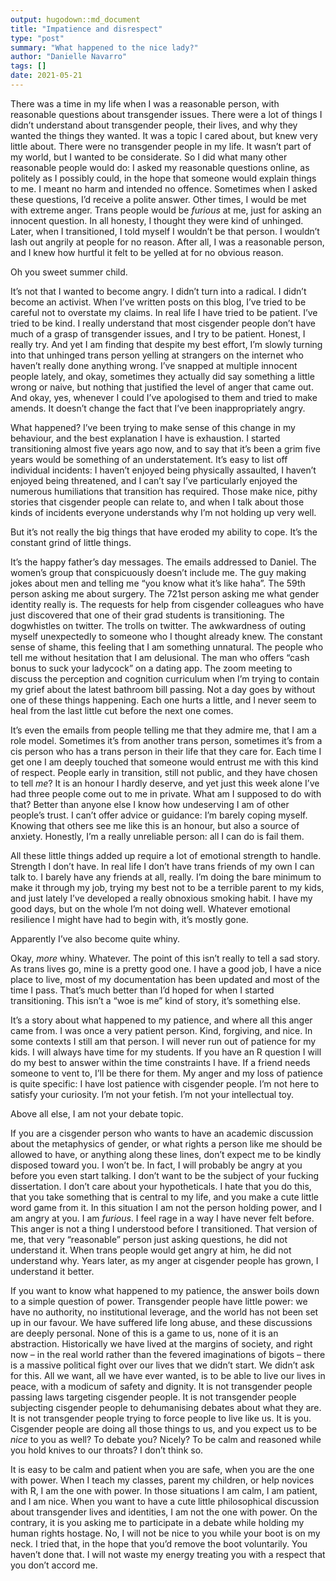 ```yaml
---
output: hugodown::md_document
title: "Impatience and disrespect"
type: "post"
summary: "What happened to the nice lady?"
author: "Danielle Navarro"
tags: []
date: 2021-05-21
---
```


There was a time in my life when I was a reasonable person, with reasonable questions about transgender issues. There were a lot of things I didn't understand about transgender people, their lives, and why they wanted the things they wanted. It was a topic I cared about, but knew very little about. There were no transgender people in my life. It wasn't part of my world, but I wanted to be considerate. So I did what many other reasonable people would do: I asked my reasonable questions online, as politely as I possibly could, in the hope that someone would explain things to me. I meant no harm and intended no offence. Sometimes when I asked these questions, I'd receive a polite answer. Other times, I would be met with extreme anger. Trans people would be *furious* at me, just for asking an innocent question. In all honesty, I thought they were kind of unhinged. Later, when I transitioned, I told myself I wouldn't be that person. I wouldn't lash out angrily at people for no reason. After all, I was a reasonable person, and I knew how hurtful it felt to be yelled at for no obvious reason.

Oh you sweet summer child.

It's not that I wanted to become angry. I didn't turn into a radical. I didn't become an activist. When I've written posts on this blog, I've tried to be careful not to overstate my claims. In real life I have tried to be patient. I've tried to be kind. I really understand that most cisgender people don't have much of a grasp of transgender issues, and I try to be patient. Honest, I really try. And yet I am finding that despite my best effort, I'm slowly turning into that unhinged trans person yelling at strangers on the internet who haven't really done anything wrong. I've snapped at multiple innocent people lately, and okay, sometimes they actually did say something a little wrong or naive, but nothing that justified the level of anger that came out. And okay, yes, whenever I could I've apologised to them and tried to make amends. It doesn't change the fact that I've been inappropriately angry. 

What happened? I've been trying to make sense of this change in my behaviour, and the best explanation I have is exhaustion. I started transitioning almost five years ago now, and to say that it's been a grim five years would be something of an understatement. It's easy to list off individual incidents: I haven't enjoyed being physically assaulted, I haven't enjoyed being threatened, and I can't say I've particularly enjoyed the numerous humiliations that transition has required. Those make nice, pithy stories that cisgender people can relate to, and when I talk about those kinds of incidents everyone understands why I'm not holding up very well. 

But it's not really the big things that have eroded my ability to cope. It's the constant grind of little things. 

It's the happy father's day messages. The emails addressed to Daniel. The women's group that conspicuously doesn't include me. The guy making jokes about men and telling me "you know what it's like haha". The 59th person asking me about surgery. The 721st person asking me what gender identity really is. The requests for help from cisgender colleagues who have just discovered that one of their grad students is transitioning. The dogwhistles on twitter. The trolls on twitter. The awkwardness of outing myself unexpectedly to someone who I thought already knew. The constant sense of shame, this feeling that I am something unnatural. The people who tell me without hesitation that I am delusional. The man who offers "cash bonus to suck your ladycock" on a dating app. The zoom meeting to discuss the perception and cognition curriculum when I'm trying to contain my grief about the latest bathroom bill passing. Not a day goes by without one of these things happening. Each one hurts a little, and I never seem to heal from the last little cut before the next one comes. 

It's even the emails from people telling me that they admire me, that I am a role model. Sometimes it's from another trans person, sometimes it's from a cis person who has a trans person in their life that they care for. Each time I get one I am deeply touched that someone would entrust me with this kind of respect. People early in transition, still not public, and they have chosen to tell *me*? It is an honour I hardly deserve, and yet just this week alone I've had three people come out to me in private. What am I supposed to do with that? Better than anyone else I know how undeserving I am of other people's trust. I can't offer advice or guidance: I'm barely coping myself. Knowing that others see me like this is an honour, but also a source of anxiety. Honestly, I'm a really unreliable person: all I can do is fail them. 

All these little things added up require a lot of emotional strength to handle. Strength I don't have. In real life I don't have trans friends of my own I can talk to. I barely have any friends at all, really. I'm doing the bare minimum to make it through my job, trying my best not to be a terrible parent to my kids, and just lately I've developed a really obnoxious smoking habit. I have my good days, but on the whole I'm not doing well. Whatever emotional resilience I might have had to begin with, it's mostly gone. 

Apparently I've also become quite whiny. 

Okay, *more* whiny. Whatever. The point of this isn't really to tell a sad story. As trans lives go, mine is a pretty good one. I have a good job, I have a nice place to live, most of my documentation has been updated and most of the time I pass. That's much better than I'd hoped for when I started transitioning. This isn't a "woe is me" kind of story, it's something else.

It's a story about what happened to my patience, and where all this anger came from. I was once a very patient person. Kind, forgiving, and nice. In some contexts I still am that person. I will never run out of patience for my kids. I will always have time for my students. If you have an R question I will do my best to answer within the time constraints I have. If a friend needs someone to vent to, I'll be there for them. My anger and my loss of patience is quite specific: I have lost patience with cisgender people. I'm not here to satisfy your curiosity. I'm not your fetish. I'm not your intellectual toy. 

Above all else, I am not your debate topic. 

If you are a cisgender person who wants to have an academic discussion about the metaphysics of gender, or what rights a person like me should be allowed to have, or anything along these lines, don't expect me to be kindly disposed toward you. I won't be. In fact, I will probably be angry at you before you even start talking. I don't want to be the subject of your fucking dissertation. I don't care about your hypotheticals. I hate that you do this, that you take something that is central to my life, and you make a cute little word game from it. In this situation I am not the person holding power, and I am angry at you. I am *furious*. I feel rage in a way I have never felt before. This anger is not a thing I understood before I transitioned. That version of me, that very "reasonable" person just asking questions, he did not understand it. When trans people would get angry at him, he did not understand why. Years later, as my anger at cisgender people has grown, I understand it better.

If you want to know what happened to my patience, the answer boils down to a simple question of power. Transgender people have little power: we have no authority, no institutional leverage, and the world has not been set up in our favour. We have suffered life long abuse, and these discussions are deeply personal. None of this is a game to us, none of it is an abstraction. Historically we have lived at the margins of society, and right now -- in the real world rather than the fevered imaginations of bigots -- there is a massive political fight over our lives that we didn't start. We didn't ask for this. All we want, all we have ever wanted, is to be able to live our lives in peace, with a modicum of safety and dignity. It is not transgender people passing laws targeting cisgender people. It is not transgender people subjecting cisgender people to dehumanising debates about what they are. It is not transgender people trying to force people to live like us. It is you. Cisgender people are doing all those things to us, and you expect us to be *nice* to you as well? To debate you? Nicely? To be calm and reasoned while you hold knives to our throats? I don't think so. 

It is easy to be calm and patient when you are safe, when you are the one with power. When I teach my classes, parent my children, or help novices with R, I am the one with power. In those situations I am calm, I am patient, and I am nice. When you want to have a cute little philosophical discussion about transgender lives and identities, I am not the one with power. On the contrary, it is you asking me to participate in a debate while holding my human rights hostage. No, I will not be nice to you while your boot is on my neck. I tried that, in the hope that you'd remove the boot voluntarily. You haven't done that. I will not waste my energy treating you with a respect that you don't accord me. 

<br><br>

